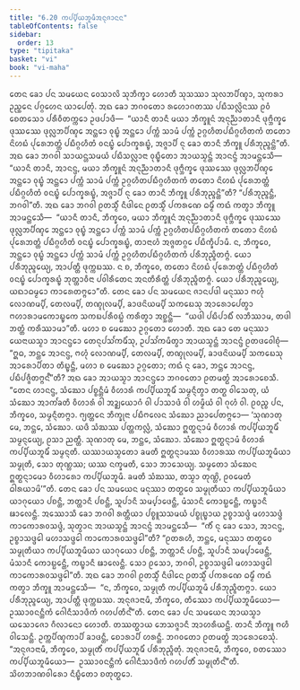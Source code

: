 ```yaml
---
title: "6.20 ᨠᨸ᩠ᨸᩥᨿᨽᩪᨾᩥᩋᨶᩩᨩᩣᨶᨶ"
tableOfContents: false
sidebar:
  order: 13
type: "tipitaka"
basket: "vi"
book: "vi-maha"
---
```



<DynamicBreadcrumb />

<Division number="295" book="vi-maha">

<Paragraph number="1334" book="vi-maha">
ᨲᩮᨶ ᨡᩮᩣ ᨸᨶ ᩈᨾᨿᩮᨶ ᩅᩮᩈᩣᩃᩦ ᩈᩩᨽᩥᨠ᩠ᨡᩣ ᩉᩮᩣᨲᩥ ᩈᩩᩈᩔᩣ ᩈᩩᩃᨽᨸᩥᨱ᩠ᨯᩣ, ᩈᩩᨠᩁᩣ ᩏᨬ᩠ᨨᩮᨶ ᨸᨣ᩠ᨣᩉᩮᨶ ᨿᩣᨸᩮᨲᩩᩴ. ᩋᨳ ᨡᩮᩣ ᨽᨣᩅᨲᩮᩣ ᩁᩉᩮᩣᨣᨲᩔ ᨸᨭᩥᩈᩃᩖᩦᨶᩔ ᩑᩅᩴ ᨧᩮᨲᩈᩮᩣ ᨸᩁᩥᩅᩥᨲᨠ᩠ᨠᩮᩣ ᩏᨴᨸᩣᨴᩥ—  “ᨿᩣᨶᩥ ᨲᩣᨶᩥ ᨾᨿᩣ ᨽᩥᨠ᩠ᨡᩪᨶᩴ ᩋᨶᩩᨬ᩠ᨬᩣᨲᩣᨶᩥ ᨴᩩᨻ᩠ᨽᩥᨠ᩠ᨡᩮ ᨴᩩᩔᩔᩮ ᨴᩩᩃᩖᨽᨸᩥᨱ᩠ᨯᩮ ᩋᨶ᩠ᨲᩮᩣ ᩅᩩᨭ᩠ᨮᩴ ᩋᨶ᩠ᨲᩮᩣ ᨸᨠ᩠ᨠᩴ ᩈᩣᨾᩴ ᨸᨠ᩠ᨠᩴ ᩏᨣ᩠ᨣᩉᩥᨲᨸᨭᩥᨣ᩠ᨣᩉᩥᨲᨠᩴ ᨲᨲᩮᩣ ᨶᩦᩉᨭᩴ ᨸᩩᩁᩮᨽᨲ᩠ᨲᩴ ᨸᨭᩥᨣ᩠ᨣᩉᩥᨲᩴ ᩅᨶᨭ᩠ᨮᩴ ᨸᩮᩣᨠ᩠ᨡᩁᨭ᩠ᨮᩴ, ᩋᨩ᩠ᨩᩣᨸᩥ ᨶᩩ ᨡᩮᩣ ᨲᩣᨶᩥ ᨽᩥᨠ᩠ᨡᩪ ᨸᩁᩥᨽᩩᨬ᩠ᨩᨶ᩠ᨲᩦ”ᨲᩥ. ᩋᨳ ᨡᩮᩣ ᨽᨣᩅᩤ ᩈᩣᨿᨶ᩠ᩉᩈᨾᨿᩴ ᨸᨭᩥᩈᩃᩖᩣᨶᩣ ᩅᩩᨭ᩠ᨮᩥᨲᩮᩣ ᩋᩣᨿᩈ᩠ᨾᨶ᩠ᨲᩴ ᩋᩣᨶᨶ᩠ᨴᩴ ᩋᩣᨾᨶ᩠ᨲᩮᩈᩥ—  “ᨿᩣᨶᩥ ᨲᩣᨶᩥ, ᩋᩣᨶᨶ᩠ᨴ, ᨾᨿᩣ ᨽᩥᨠ᩠ᨡᩪᨶᩴ ᩋᨶᩩᨬ᩠ᨬᩣᨲᩣᨶᩥ ᨴᩩᨻ᩠ᨽᩥᨠ᩠ᨡᩮ ᨴᩩᩔᩔᩮ ᨴᩩᩃᩖᨽᨸᩥᨱ᩠ᨯᩮ ᩋᨶ᩠ᨲᩮᩣ ᩅᩩᨭ᩠ᨮᩴ ᩋᨶ᩠ᨲᩮᩣ ᨸᨠ᩠ᨠᩴ ᩈᩣᨾᩴ ᨸᨠ᩠ᨠᩴ ᩏᨣ᩠ᨣᩉᩥᨲᨸᨭᩥᨣ᩠ᨣᩉᩥᨲᨠᩴ ᨲᨲᩮᩣ ᨶᩦᩉᨭᩴ ᨸᩩᩁᩮᨽᨲ᩠ᨲᩴ ᨸᨭᩥᨣ᩠ᨣᩉᩥᨲᩴ ᩅᨶᨭ᩠ᨮᩴ ᨸᩮᩣᨠ᩠ᨡᩁᨭ᩠ᨮᩴ, ᩋᨩ᩠ᨩᩣᨸᩥ ᨶᩩ ᨡᩮᩣ ᨲᩣᨶᩥ ᨽᩥᨠ᩠ᨡᩪ ᨸᩁᩥᨽᩩᨬ᩠ᨩᨶ᩠ᨲᩦ”ᨲᩥ? “ᨸᩁᩥᨽᩩᨬ᩠ᨩᨶ᩠ᨲᩥ, ᨽᨣᩅᩤ”ᨲᩥ.
</Paragraph>

<Paragraph number="1335" book="vi-maha">
ᩋᨳ ᨡᩮᩣ ᨽᨣᩅᩤ ᩑᨲᩈ᩠ᨾᩥᩴ ᨶᩥᨴᩤᨶᩮ ᩑᨲᩈ᩠ᨾᩥᩴ ᨸᨠᩁᨱᩮ ᨵᨾ᩠ᨾᩥᩴ ᨠᨳᩴ ᨠᨲ᩠ᩅᩣ ᨽᩥᨠ᩠ᨡᩪ ᩋᩣᨾᨶ᩠ᨲᩮᩈᩥ—  “ᨿᩣᨶᩥ ᨲᩣᨶᩥ, ᨽᩥᨠ᩠ᨡᩅᩮ, ᨾᨿᩣ ᨽᩥᨠ᩠ᨡᩪᨶᩴ ᩋᨶᩩᨬ᩠ᨬᩣᨲᩣᨶᩥ ᨴᩩᨻ᩠ᨽᩥᨠ᩠ᨡᩮ ᨴᩩᩔᩔᩮ ᨴᩩᩃᩖᨽᨸᩥᨱ᩠ᨯᩮ ᩋᨶ᩠ᨲᩮᩣ ᩅᩩᨭ᩠ᨮᩴ ᩋᨶ᩠ᨲᩮᩣ ᨸᨠ᩠ᨠᩴ ᩈᩣᨾᩴ ᨸᨠ᩠ᨠᩴ ᩏᨣ᩠ᨣᩉᩥᨲᨸᨭᩥᨣ᩠ᨣᩉᩥᨲᨠᩴ ᨲᨲᩮᩣ ᨶᩦᩉᨭᩴ ᨸᩩᩁᩮᨽᨲ᩠ᨲᩴ ᨸᨭᩥᨣ᩠ᨣᩉᩥᨲᩴ ᩅᨶᨭ᩠ᨮᩴ ᨸᩮᩣᨠ᩠ᨡᩁᨭ᩠ᨮᩴ, ᨲᩣᨶᩣᩉᩴ ᩋᨩ᩠ᨩᨲᨣ᩠ᨣᩮ ᨸᨭᩥᨠ᩠ᨡᩥᨸᩣᨾᩥ. ᨶ, ᨽᩥᨠ᩠ᨡᩅᩮ, ᩋᨶ᩠ᨲᩮᩣ ᩅᩩᨭ᩠ᨮᩴ ᩋᨶ᩠ᨲᩮᩣ ᨸᨠ᩠ᨠᩴ ᩈᩣᨾᩴ ᨸᨠ᩠ᨠᩴ ᩏᨣ᩠ᨣᩉᩥᨲᨸᨭᩥᨣ᩠ᨣᩉᩥᨲᨠᩴ ᨸᩁᩥᨽᩩᨬ᩠ᨩᩥᨲᨻ᩠ᨻᩴ. ᨿᩮᩣ ᨸᩁᩥᨽᩩᨬ᩠ᨩᩮᨿ᩠ᨿ, ᩋᩣᨸᨲ᩠ᨲᩥ ᨴᩩᨠ᩠ᨠᨭᩔ. ᨶ ᨧ, ᨽᩥᨠ᩠ᨡᩅᩮ, ᨲᨲᩮᩣ ᨶᩦᩉᨭᩴ ᨸᩩᩁᩮᨽᨲ᩠ᨲᩴ ᨸᨭᩥᨣ᩠ᨣᩉᩥᨲᩴ ᩅᨶᨭ᩠ᨮᩴ ᨸᩮᩣᨠ᩠ᨡᩁᨭ᩠ᨮᩴ ᨽᩩᨲ᩠ᨲᩣᩅᩥᨶᩣ ᨸᩅᩤᩁᩥᨲᩮᨶ ᩋᨶᨲᩥᩁᩥᨲ᩠ᨲᩴ ᨸᩁᩥᨽᩩᨬ᩠ᨩᩥᨲᨻ᩠ᨻᩴ. ᨿᩮᩣ ᨸᩁᩥᨽᩩᨬ᩠ᨩᩮᨿ᩠ᨿ, ᨿᨳᩣᨵᨾ᩠ᨾᩮᩣ ᨠᩣᩁᩮᨲᨻ᩠ᨻᩮᩣ”ᨲᩥ.
</Paragraph>

<Paragraph number="1336" book="vi-maha">
ᨲᩮᨶ ᨡᩮᩣ ᨸᨶ ᩈᨾᨿᩮᨶ ᨩᩣᨶᨸᨴᩤ ᨾᨶᩩᩔᩣ ᨻᩉᩩᩴ ᩃᩮᩣᨱᨾ᩠ᨸᩥ, ᨲᩮᩃᨾ᩠ᨸᩥ, ᨲᨱ᩠ᨯᩩᩃᨾ᩠ᨸᩥ, ᨡᩣᨴᨶᩦᨿᨾ᩠ᨸᩥ ᩈᨠᨭᩮᩈᩩ ᩋᩣᩁᩮᩣᨸᩮᨲ᩠ᩅᩣ ᨻᩉᩣᩁᩣᨾᨠᩮᩣᨭ᩠ᨮᨠᩮ ᩈᨠᨭᨸᩁᩥᩅᨭ᩠ᨭᩴ ᨠᩁᩥᨲ᩠ᩅᩣ ᩋᨧ᩠ᨨᨶ᩠ᨲᩥ—  “ᨿᨴᩤ ᨸᨭᩥᨸᩣᨭᩥᩴ ᩃᨽᩥᩔᩣᨾ, ᨲᨴᩤ ᨽᨲ᩠ᨲᩴ ᨠᩁᩥᩔᩣᨾᩣ”ᨲᩥ. ᨾᩉᩣ ᨧ ᨾᩮᨥᩮᩣ ᩏᨣ᩠ᨣᨲᩮᩣ ᩉᩮᩣᨲᩥ. ᩋᨳ ᨡᩮᩣ ᨲᩮ ᨾᨶᩩᩔᩣ ᨿᩮᨶᩣᨿᩈ᩠ᨾᩣ ᩋᩣᨶᨶ᩠ᨴᩮᩣ ᨲᩮᨶᩩᨸᩈᩘᨠᨾᩥᩴᩈᩩ, ᩏᨸᩈᩘᨠᨾᩥᨲ᩠ᩅᩣ ᩋᩣᨿᩈ᩠ᨾᨶ᩠ᨲᩴ ᩋᩣᨶᨶ᩠ᨴᩴ ᩑᨲᨴᩅᩮᩤᨧᩩᩴ—  “ᩍᨵ, ᨽᨶ᩠ᨲᩮ ᩋᩣᨶᨶ᩠ᨴ, ᨻᩉᩩᩴ ᩃᩮᩣᨱᨾ᩠ᨸᩥ, ᨲᩮᩃᨾ᩠ᨸᩥ, ᨲᨱ᩠ᨯᩩᩃᨾ᩠ᨸᩥ, ᨡᩣᨴᨶᩦᨿᨾ᩠ᨸᩥ ᩈᨠᨭᩮᩈᩩ ᩋᩣᩁᩮᩣᨸᩥᨲᩣ ᨲᩥᨭ᩠ᨮᨶ᩠ᨲᩥ, ᨾᩉᩣ ᨧ ᨾᩮᨥᩮᩣ ᩏᨣ᩠ᨣᨲᩮᩣ; ᨠᨳᩴ ᨶᩩ ᨡᩮᩣ, ᨽᨶ᩠ᨲᩮ ᩋᩣᨶᨶ᩠ᨴ, ᨸᨭᩥᨸᨩ᩠ᨩᩥᨲᨻ᩠ᨻᨶ᩺”ᨲᩥ? ᩋᨳ ᨡᩮᩣ ᩋᩣᨿᩈ᩠ᨾᩣ ᩋᩣᨶᨶ᩠ᨴᩮᩣ ᨽᨣᩅᨲᩮᩣ ᩑᨲᨾᨲ᩠ᨳᩴ ᩋᩣᩁᩮᩣᨧᩮᩈᩥ. “ᨲᩮᨶ ᩉᩣᨶᨶ᩠ᨴ, ᩈᩴᨥᩮᩣ ᨸᨧ᩠ᨧᨶ᩠ᨲᩥᨾᩴ ᩅᩥᩉᩣᩁᩴ ᨠᨸ᩠ᨸᩥᨿᨽᩪᨾᩥᩴ ᩈᨾ᩠ᨾᨶ᩠ᨶᩥᨲ᩠ᩅᩣ ᨲᨲ᩠ᨳ ᩅᩤᩈᩮᨲᩩ, ᨿᩴ ᩈᩴᨥᩮᩣ ᩋᩣᨠᩘᨡᨲᩥ ᩅᩥᩉᩣᩁᩴ ᩅᩤ ᩋᨯ᩠ᨰᨿᩮᩣᨣᩴ ᩅᩤ ᨸᩣᩈᩣᨴᩴ ᩅᩤ ᩉᨾ᩠ᨾᩥᨿᩴ ᩅᩤ ᨣᩩᩉᩴ ᩅᩤ. ᩑᩅᨬ᩠ᨧ ᨸᨶ, ᨽᩥᨠ᩠ᨡᩅᩮ, ᩈᨾ᩠ᨾᨶ᩠ᨶᩥᨲᨻ᩠ᨻᩣ. ᨻ᩠ᨿᨲ᩠ᨲᩮᨶ ᨽᩥᨠ᩠ᨡᩩᨶᩣ ᨸᨭᩥᨻᩃᩮᨶ ᩈᩴᨥᩮᩣ ᨬᩣᨸᩮᨲᨻ᩠ᨻᩮᩣ—
</Paragraph>

<Paragraph number="1337" book="vi-maha">
‘ᩈᩩᨱᩣᨲᩩ ᨾᩮ, ᨽᨶ᩠ᨲᩮ, ᩈᩴᨥᩮᩣ. ᨿᨴᩥ ᩈᩴᨥᩔ ᨸᨲ᩠ᨲᨠᩃᩖᩴ, ᩈᩴᨥᩮᩣ ᩍᨲ᩠ᨳᨶ᩠ᨶᩣᨾᩴ ᩅᩥᩉᩣᩁᩴ ᨠᨸ᩠ᨸᩥᨿᨽᩪᨾᩥᩴ ᩈᨾ᩠ᨾᨶ᩠ᨶᩮᨿ᩠ᨿ, ᩑᩈᩣ ᨬᨲ᩠ᨲᩥ.
</Paragraph>

<Paragraph number="1338" book="vi-maha">
ᩈᩩᨱᩣᨲᩩ ᨾᩮ, ᨽᨶ᩠ᨲᩮ, ᩈᩴᨥᩮᩣ. ᩈᩴᨥᩮᩣ ᩍᨲ᩠ᨳᨶ᩠ᨶᩣᨾᩴ ᩅᩥᩉᩣᩁᩴ ᨠᨸ᩠ᨸᩥᨿᨽᩪᨾᩥᩴ ᩈᨾ᩠ᨾᨶ᩠ᨶᨲᩥ. ᨿᩔᩣᨿᩈ᩠ᨾᨲᩮᩣ ᨡᨾᨲᩥ ᩍᨲ᩠ᨳᨶ᩠ᨶᩣᨾᩔ ᩅᩥᩉᩣᩁᩔ ᨠᨸ᩠ᨸᩥᨿᨽᩪᨾᩥᨿᩣ ᩈᨾ᩠ᨾᩩᨲᩥ, ᩈᩮᩣ ᨲᩩᨱ᩠ᩉᩔ; ᨿᩔ ᨶᨠ᩠ᨡᨾᨲᩥ, ᩈᩮᩣ ᨽᩣᩈᩮᨿ᩠ᨿ.
</Paragraph>

<Paragraph number="1339" book="vi-maha">
ᩈᨾ᩠ᨾᨲᩮᩣ ᩈᩴᨥᩮᨶ ᩍᨲ᩠ᨳᨶ᩠ᨶᩣᨾᩮᩣ ᩅᩥᩉᩣᩁᩮᩣ ᨠᨸ᩠ᨸᩥᨿᨽᩪᨾᩥ. ᨡᨾᨲᩥ ᩈᩴᨥᩔ, ᨲᩈ᩠ᨾᩣ ᨲᩩᨱ᩠ᩉᩦ, ᩑᩅᨾᩮᨲᩴ ᨵᩤᩁᨿᩣᨾᩦ’”ᨲᩥ.
</Paragraph>

<Paragraph number="1340" book="vi-maha">
ᨲᩮᨶ ᨡᩮᩣ ᨸᨶ ᩈᨾᨿᩮᨶ ᨾᨶᩩᩔᩣ ᨲᨲ᩠ᨳᩮᩅ ᩈᨾ᩠ᨾᩩᨲᩥᨿᩣ ᨠᨸ᩠ᨸᩥᨿᨽᩪᨾᩥᨿᩣ ᨿᩣᨣᩩᨿᩮᩣ ᨸᨧᨶ᩠ᨲᩥ, ᨽᨲ᩠ᨲᩣᨶᩥ ᨸᨧᨶ᩠ᨲᩥ, ᩈᩪᨸᩣᨶᩥ ᩈᨾ᩠ᨸᩣᨴᩮᨶ᩠ᨲᩥ, ᨾᩴᩈᩣᨶᩥ ᨠᩮᩣᨭ᩠ᨭᩮᨶ᩠ᨲᩥ, ᨠᨭ᩠ᨮᩣᨶᩥ ᨹᩣᩃᩮᨶ᩠ᨲᩥ. ᩋᩔᩮᩣᩈᩥ ᨡᩮᩣ ᨽᨣᩅᩤ ᩁᨲ᩠ᨲᩥᨿᩣ ᨸᨧ᩠ᨧᩪᩈᩈᨾᨿᩴ ᨸᨧ᩠ᨧᩩᨭ᩠ᨮᩣᨿ ᩏᨧ᩠ᨧᩣᩈᨴ᩠ᨴᩴ ᨾᩉᩣᩈᨴ᩠ᨴᩴ ᨠᩣᨠᩮᩣᩁᩅᩈᨴ᩠ᨴᩴ, ᩈᩩᨲ᩠ᩅᩣᨶ ᩋᩣᨿᩈ᩠ᨾᨶ᩠ᨲᩴ ᩋᩣᨶᨶ᩠ᨴᩴ ᩋᩣᨾᨶ᩠ᨲᩮᩈᩥ—  “ᨠᩥᩴ ᨶᩩ ᨡᩮᩣ ᩈᩮᩣ, ᩋᩣᨶᨶ᩠ᨴ, ᩏᨧ᩠ᨧᩣᩈᨴ᩠ᨴᩮᩤ ᨾᩉᩣᩈᨴ᩠ᨴᩮᩤ ᨠᩣᨠᩮᩣᩁᩅᩈᨴ᩠ᨴᩮᩤ”ᨲᩥ? “ᩑᨲᩁᩉᩥ, ᨽᨶ᩠ᨲᩮ, ᨾᨶᩩᩔᩣ ᨲᨲ᩠ᨳᩮᩅ ᩈᨾ᩠ᨾᩩᨲᩥᨿᩣ ᨠᨸ᩠ᨸᩥᨿᨽᩪᨾᩥᨿᩣ ᨿᩣᨣᩩᨿᩮᩣ ᨸᨧᨶ᩠ᨲᩥ, ᨽᨲ᩠ᨲᩣᨶᩥ ᨸᨧᨶ᩠ᨲᩥ, ᩈᩪᨸᩣᨶᩥ ᩈᨾ᩠ᨸᩣᨴᩮᨶ᩠ᨲᩥ, ᨾᩴᩈᩣᨶᩥ ᨠᩮᩣᨭ᩠ᨭᩮᨶ᩠ᨲᩥ, ᨠᨭ᩠ᨮᩣᨶᩥ ᨹᩣᩃᩮᨶ᩠ᨲᩥ. ᩈᩮᩣ ᩑᩈᩮᩣ, ᨽᨣᩅᩤ, ᩏᨧ᩠ᨧᩣᩈᨴ᩠ᨴᩮᩤ ᨾᩉᩣᩈᨴ᩠ᨴᩮᩤ ᨠᩣᨠᩮᩣᩁᩅᩈᨴ᩠ᨴᩮᩤ”ᨲᩥ. ᩋᨳ ᨡᩮᩣ ᨽᨣᩅᩤ ᩑᨲᩈ᩠ᨾᩥᩴ ᨶᩥᨴᩤᨶᩮ ᩑᨲᩈ᩠ᨾᩥᩴ ᨸᨠᩁᨱᩮ ᨵᨾ᩠ᨾᩥᩴ ᨠᨳᩴ ᨠᨲ᩠ᩅᩣ ᨽᩥᨠ᩠ᨡᩪ ᩋᩣᨾᨶ᩠ᨲᩮᩈᩥ—  “ᨶ, ᨽᩥᨠ᩠ᨡᩅᩮ, ᩈᨾ᩠ᨾᩩᨲᩥ ᨠᨸ᩠ᨸᩥᨿᨽᩪᨾᩥ ᨸᩁᩥᨽᩩᨬ᩠ᨩᩥᨲᨻ᩠ᨻᩣ. ᨿᩮᩣ ᨸᩁᩥᨽᩩᨬ᩠ᨩᩮᨿ᩠ᨿ, ᩋᩣᨸᨲ᩠ᨲᩥ ᨴᩩᨠ᩠ᨠᨭᩔ. ᩋᨶᩩᨩᩣᨶᩣᨾᩥ, ᨽᩥᨠ᩠ᨡᩅᩮ, ᨲᩥᩔᩮᩣ ᨠᨸ᩠ᨸᩥᨿᨽᩪᨾᩥᨿᩮᩣ—  ᩏᩔᩣᩅᨶᨶ᩠ᨲᩥᨠᩴ ᨣᩮᩤᨶᩥᩈᩣᨴᩥᨠᩴ ᨣᩉᨸᨲᩥᨶ᩺”ᨲᩥ.
</Paragraph>

<Paragraph number="1341" book="vi-maha">
ᨲᩮᨶ ᨡᩮᩣ ᨸᨶ ᩈᨾᨿᩮᨶ ᩋᩣᨿᩈ᩠ᨾᩣ ᨿᩈᩮᩣᨩᩮᩣ ᨣᩥᩃᩣᨶᩮᩣ ᩉᩮᩣᨲᩥ. ᨲᩔᨲ᩠ᨳᩣᨿ ᨽᩮᩈᨩ᩠ᨩᩣᨶᩥ ᩋᩣᩉᩁᩥᨿᨶ᩠ᨲᩥ. ᨲᩣᨶᩥ ᨽᩥᨠ᩠ᨡᩪ ᨻᩉᩥ ᩅᩤᩈᩮᨶ᩠ᨲᩥ. ᩏᨠ᩠ᨠᨸᩥᨱ᩠ᨯᨠᩣᨸᩥ ᨡᩣᨴᨶ᩠ᨲᩥ, ᨧᩮᩣᩁᩣᨸᩥ ᩉᩁᨶ᩠ᨲᩥ. ᨽᨣᩅᨲᩮᩣ ᩑᨲᨾᨲ᩠ᨳᩴ ᩋᩣᩁᩮᩣᨧᩮᩈᩩᩴ. “ᩋᨶᩩᨩᩣᨶᩣᨾᩥ, ᨽᩥᨠ᩠ᨡᩅᩮ, ᩈᨾ᩠ᨾᩩᨲᩥᩴ ᨠᨸ᩠ᨸᩥᨿᨽᩪᨾᩥᩴ ᨸᩁᩥᨽᩩᨬ᩠ᨩᩥᨲᩩᩴ. ᩋᨶᩩᨩᩣᨶᩣᨾᩥ, ᨽᩥᨠ᩠ᨡᩅᩮ, ᨧᨲᩔᩮᩣ ᨠᨸ᩠ᨸᩥᨿᨽᩪᨾᩥᨿᩮᩣ—  ᩏᩔᩣᩅᨶᨶ᩠ᨲᩥᨠᩴ ᨣᩮᩤᨶᩥᩈᩣᨴᩥᨠᩴ ᨣᩉᨸᨲᩥᩴ ᩈᨾ᩠ᨾᩩᨲᩥᨶ᩺”ᨲᩥ.

</Paragraph>
</Division>

<Paragraph number="1342" type="center" book="vi-maha">
ᩈᩦᩉᨽᩣᨱᩅᩤᩁᩮᩣ ᨶᩥᨭ᩠ᨮᩥᨲᩮᩣ ᨧᨲᩩᨲ᩠ᨳᩮᩣ.
</Paragraph>